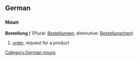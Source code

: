 ==German==
===Noun===
'''Bestellung''' ''f'' (Plural: [[Bestellungen]], diminutive: [[Bestellungchen]])

# [[order]], request for a product

[[Category:German nouns]]